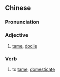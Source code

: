 {{also|驯服}}
==Chinese==
{{zh-forms|s=驯服}}

===Pronunciation===
{{zh-pron
|m=馴fú
|c=seon4 fuk6
|mn=qz,xm,zz:sûn-ho̍k
|cat=a,v
}}

===Adjective===
{{zh-adj}}

# [[tame]], [[docile]]

===Verb===
{{zh-verb}}

# to [[tame]], [[domesticate]]